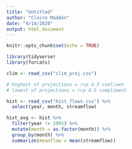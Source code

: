 ```yaml
---
title: "Untitled"
author: "Claire Madden"
date: "4/14/2020"
output: html_document
---
```


```r
knitr::opts_chunk$set(echo = TRUE)
```


```r
library(tidyverse)
library(forcats)

clim <- read_csv("clim_proj.csv")

# highest of projections = rcp 4.5 cool/wet
# lowest of projections = rcp 8.5 compliment

hist <- read_csv("hist_flows.csv") %>% 
  select(year, month, streamflow)

```


```r

hist_avg <- hist %>%
  filter(year != 1995) %>% 
  mutate(month = as.factor(month)) %>% 
  group_by(month) %>% 
  summarize(meanflow = mean(streamflow))




```






